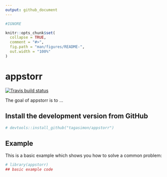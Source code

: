 ```yaml
---
output: github_document
---
```


<!-- README.md is generated from README.Rmd. Please edit that file -->
```r
#IGNORE
```


```r
knitr::opts_chunk$set(
  collapse = TRUE,
  comment = "#>",
  fig.path = "man/figures/README-",
  out.width = "100%"
)
```

# appstorr

<!-- badges: start -->
[![Travis build status](https://travis-ci.org/tagasimon/appstorr.svg?branch=master)](https://travis-ci.org/tagasimon/appstorr)
<!-- badges: end -->

The goal of appstorr is to ...

## Install the development version from GitHub
```r
# devtools::install_github("tagasimon/appstorr")
```


## Example

This is a basic example which shows you how to solve a common problem:

```r
# library(appstorr)
## basic example code
```

